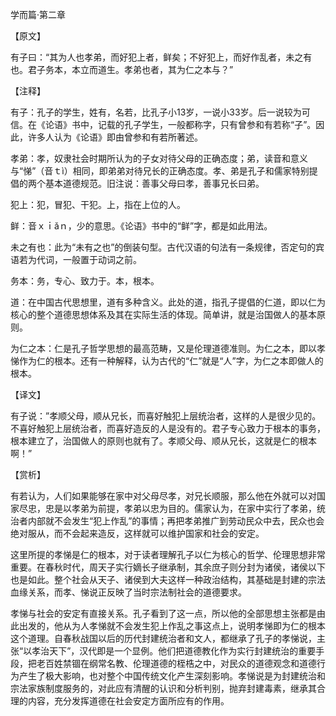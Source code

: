 

学而篇·第二章

【原文】

有子曰：“其为人也孝弟，而好犯上者，鲜矣；不好犯上，而好作乱者，未之有也。君子务本，本立而道生。孝弟也者，其为仁之本与？”

【注释】

有子：孔子的学生，姓有，名若，比孔子小13岁，一说小33岁。后一说较为可信。在《论语》书中，记载的孔子学生，一般都称字，只有曾参和有若称“子”。因此，许多人认为《论语》即由曾参和有若所著述。

孝弟：孝，奴隶社会时期所认为的子女对待父母的正确态度；弟，读音和意义与“悌”（音ｔì）相同，即弟弟对待兄长的正确态度。孝、弟是孔子和儒家特别提倡的两个基本道德规范。旧注说：善事父母曰孝，善事兄长曰弟。

犯上：犯，冒犯、干犯。上，指在上位的人。

鲜：音ｘｉǎｎ，少的意思。《论语》书中的“鲜”字，都是如此用法。

未之有也：此为“未有之也”的倒装句型。古代汉语的句法有一条规律，否定句的宾语若为代词，一般置于动词之前。

务本：务，专心、致力于。本，根本。

道：在中国古代思想里，道有多种含义。此处的道，指孔子提倡的仁道，即以仁为核心的整个道德思想体系及其在实际生活的体现。简单讲，就是治国做人的基本原则。

为仁之本：仁是孔子哲学思想的最高范畴，又是伦理道德准则。为仁之本，即以孝悌作为仁的根本。还有一种解释，认为古代的“仁”就是“人”字，为仁之本即做人的根本。

【译文】

有子说：”孝顺父母，顺从兄长，而喜好触犯上层统治者，这样的人是很少见的。不喜好触犯上层统治者，而喜好造反的人是没有的。君子专心致力于根本的事务，根本建立了，治国做人的原则也就有了。孝顺父母、顺从兄长，这就是仁的根本啊！”

【赏析】

有若认为，人们如果能够在家中对父母尽孝，对兄长顺服，那么他在外就可以对国家尽忠，忠是以孝弟为前提，孝弟以忠为目的。儒家认为，在家中实行了孝弟，统治者内部就不会发生“犯上作乱”的事情；再把孝弟推广到劳动民众中去，民众也会绝对服从，而不会起来造反，这样就可以维护国家和社会的安定。

这里所提的孝悌是仁的根本，对于读者理解孔子以仁为核心的哲学、伦理思想非常重要。在春秋时代，周天子实行嫡长子继承制，其余庶子则分封为诸侯，诸侯以下也是如此。整个社会从天子、诸侯到大夫这样一种政治结构，其基础是封建的宗法血缘关系，而孝、悌说正反映了当时宗法制社会的道德要求。

孝悌与社会的安定有直接关系。孔子看到了这一点，所以他的全部思想主张都是由此出发的，他从为人孝悌就不会发生犯上作乱之事这点上，说明孝悌即为仁的根本这个道理。自春秋战国以后的历代封建统治者和文人，都继承了孔子的孝悌说，主张“以孝治天下”，汉代即是一个显例。他们把道德教化作为实行封建统治的重要手段，把老百姓禁锢在纲常名教、伦理道德的桎梏之中，对民众的道德观念和道德行为产生了极大影响，也对整个中国传统文化产生深刻影响。孝悌说是为封建统治和宗法家族制度服务的，对此应有清醒的认识和分析判别，抛弃封建毒素，继承其合理的内容，充分发挥道德在社会安定方面所应有的作用。

